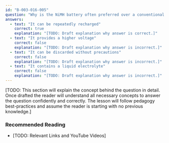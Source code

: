 ```yaml
---
id: "B-003-016-005"
question: "Why is the NiMH battery often preferred over a conventional alkaline battery?"
answers:
  - text: "It can be repeatedly recharged"
    correct: true
    explanation: "[TODO: Draft explanation why answer is correct.]"
  - text: "It provides a higher voltage"
    correct: false
    explanation: "[TODO: Draft explanation why answer is incorrect.]"
  - text: "It can be discarded without precautions"
    correct: false
    explanation: "[TODO: Draft explanation why answer is incorrect.]"
  - text: "It contains a liquid electrolyte"
    correct: false
    explanation: "[TODO: Draft explanation why answer is incorrect.]"
---
```


[TODO: This section will explain the concept behind the question in detail. Once drafted the reader will understand all necessary concepts to answer the question confidently and correctly. The lesson will follow pedagogy best-practices and assume the reader is starting with no previous knowledge.]

### Recommended Reading

- [TODO: Relevant Links and YouTube Videos]
